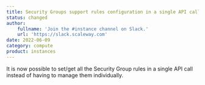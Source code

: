 ```yaml
---
title: Security Groups support rules configuration in a single API call
status: changed
author:
    fullname: 'Join the #instance channel on Slack.'
    url: 'https://slack.scaleway.com'
date: 2022-06-09
category: compute
product: instances
---
```


It is now possible to set/get all the Security Group rules in a single API call instead of having to manage them individually.
